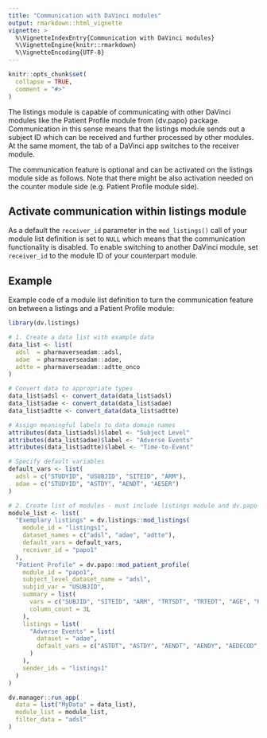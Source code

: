 ```yaml
---
title: "Communication with DaVinci modules"
output: rmarkdown::html_vignette
vignette: >
  %\VignetteIndexEntry{Communication with DaVinci modules}
  %\VignetteEngine{knitr::rmarkdown}
  %\VignetteEncoding{UTF-8}
---
```


```r
knitr::opts_chunk$set(
  collapse = TRUE,
  comment = "#>"
)
```

The listings module is capable of communicating with other DaVinci modules like the Patient Profile module from {dv.papo} package. 
Communication in this sense means that the listings module sends out a subject ID which can be received and further processed by other modules. At the same moment, the tab of a DaVinci app switches to the receiver module.

The communication feature is optional and can be activated on the listings module side as follows. Note that there might be also activation needed on the counter module side (e.g. Patient Profile module side).


## Activate communication within listings module

As a default the `receiver_id` parameter in the `mod_listings()` call of your module list definition is set to `NULL` which means that the communication functionality is disabled.
To enable switching to another DaVinci module, set `receiver_id` to the module ID of your counterpart module.

## Example

Example code of a module list definition to turn the communication feature on between a listings and a Patient Profile module:

```r
library(dv.listings)

# 1. Create a data list with example data
data_list <- list(
  adsl  = pharmaverseadam::adsl,
  adae  = pharmaverseadam::adae,
  adtte = pharmaverseadam::adtte_onco
)

# Convert data to appropriate types
data_list$adsl <- convert_data(data_list$adsl)
data_list$adae <- convert_data(data_list$adae)
data_list$adtte <- convert_data(data_list$adtte)

# Assign meaningful labels to data domain names
attributes(data_list$adsl)$label <- "Subject Level"
attributes(data_list$adae)$label <- "Adverse Events"
attributes(data_list$adtte)$label <- "Time-to-Event"

# Specify default variables
default_vars <- list(
  adsl = c("STUDYID", "USUBJID", "SITEID", "ARM"),
  adae = c("STUDYID", "ASTDY", "AENDT", "AESER")
)

# 2. Create list of modules - must include listings module and dv.papo module.
module_list <- list(
  "Exemplary listings" = dv.listings::mod_listings(
    module_id = "listings1",
    dataset_names = c("adsl", "adae", "adtte"),
    default_vars = default_vars,
    receiver_id = "papo1"
  ),
  "Patient Profile" = dv.papo::mod_patient_profile(
    module_id = "papo1",
    subject_level_dataset_name = "adsl",
    subjid_var = "USUBJID",
    summary = list(
      vars = c("SUBJID", "SITEID", "ARM", "TRTSDT", "TRTEDT", "AGE", "RACE", "SEX"),
      column_count = 3L
    ),
    listings = list(
      "Adverse Events" = list(
        dataset = "adae",
        default_vars = c("ASTDT", "ASTDY", "AENDT", "AENDY", "AEDECOD", "AESEV")
      )
    ),
    sender_ids = "listings1"
  )
)

dv.manager::run_app(
  data = list("MyData" = data_list),
  module_list = module_list,
  filter_data = "adsl"
)
```
